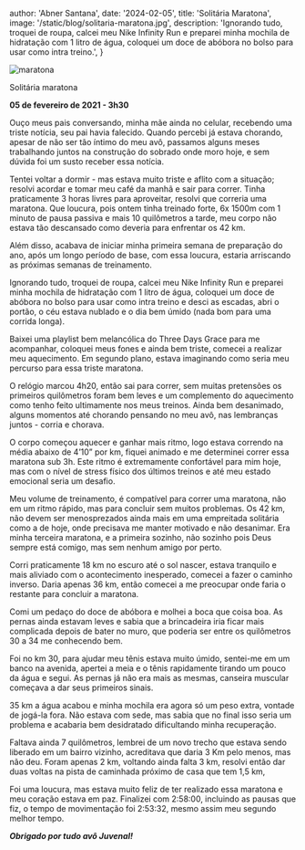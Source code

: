 
  author: 'Abner Santana',
  date: '2024-02-05',
  title: 'Solitária Maratona',
  image: '/static/blog/solitaria-maratona.jpg',
  description:
  'Ignorando tudo, troquei de roupa, calcei meu Nike Infinity Run e preparei minha mochila de hidratação com 1 litro de água, coloquei um doce de abóbora no bolso para usar como intra treino.',
}


<Image src={pic} alt="maratona" />

Solitária maratona

**05 de fevereiro de 2021 - 3h30**

Ouço meus pais conversando, minha mãe ainda no celular, recebendo uma triste notícia, seu pai havia falecido. Quando percebi já estava chorando, apesar de não ser tão íntimo do meu avô, passamos alguns meses trabalhando juntos na construção do sobrado onde moro hoje, e sem dúvida foi um susto receber essa notícia. 

Tentei voltar a dormir - mas estava muito triste e aflito com a situação; resolvi acordar e tomar meu café da manhã e sair para correr. Tinha praticamente 3 horas livres para aproveitar, resolvi que correria uma maratona. Que loucura, pois ontem tinha treinado forte, 6x 1500m com 1 minuto de pausa passiva e mais 10 quilômetros a tarde, meu corpo não estava tão descansado como deveria para enfrentar os 42 km. 

Além disso, acabava de iniciar minha primeira semana de preparação do ano, após um longo período de base, com essa loucura, estaria arriscando as próximas semanas de treinamento.

Ignorando tudo, troquei de roupa, calcei meu Nike Infinity Run e preparei minha mochila de hidratação com 1 litro de água, coloquei um doce de abóbora no bolso para usar como intra treino e desci as escadas, abri o portão, o céu estava nublado e o dia bem úmido (nada bom para uma corrida longa).

Baixei uma playlist bem melancólica do Three Days Grace para me acompanhar, coloquei meus fones e ainda bem triste, comecei a realizar meu aquecimento. Em segundo plano, estava imaginando como seria meu percurso para essa triste maratona.

O relógio marcou 4h20, então sai para correr, sem muitas pretensões os primeiros quilômetros foram bem leves e um complemento do aquecimento como tenho feito ultimamente nos meus treinos. Ainda bem desanimado, alguns momentos até chorando pensando no meu avô, nas lembranças juntos - corria e chorava.

O corpo começou aquecer e ganhar mais ritmo, logo estava correndo na média abaixo de 4’10” por km, fiquei animado e me determinei correr essa maratona sub 3h. Este ritmo é extremamente confortável para mim hoje, mas com o nível de stress físico dos últimos treinos e até meu estado emocional seria um desafio.

Meu volume de treinamento, é compatível para correr uma maratona, não em um ritmo rápido, mas para concluir sem muitos problemas. Os 42 km, não devem ser menosprezados ainda mais em uma empreitada solitária como a de hoje, onde precisava me manter motivado e não desanimar. Era minha terceira maratona, e a primeira sozinho, não sozinho pois Deus sempre está comigo, mas sem nenhum amigo por perto.

Corri praticamente 18 km no escuro até o sol nascer, estava tranquilo e mais aliviado com o acontecimento inesperado, comecei a fazer o caminho inverso. Daria apenas 36 km, então comecei a me preocupar onde faria o restante para concluir a maratona. 

Comi um pedaço do doce de abóbora e molhei a boca que coisa boa. As pernas ainda estavam leves e sabia que a brincadeira iria ficar mais complicada depois de bater no muro, que poderia ser entre os quilômetros 30 a 34 me conhecendo bem. 

Foi no km 30, para ajudar meu tênis estava muito úmido, sentei-me em um banco na avenida, apertei a meia e o tênis rapidamente tirando um pouco da água e segui. As pernas já não era mais as mesmas, canseira muscular começava a dar seus primeiros sinais.

35 km a água acabou e minha mochila era agora só um peso extra, vontade de jogá-la fora. Não estava com sede, mas sabia que no final isso seria um problema e acabaria bem desidratado dificultando minha recuperação.

Faltava ainda 7 quilômetros, lembrei de um novo trecho que estava sendo liberado em um bairro vizinho, acreditava que daria 3 Km pelo menos, mas não deu. Foram apenas 2 km, voltando ainda falta 3 km, resolvi então dar duas voltas na pista de caminhada próximo de casa que tem 1,5 km,

Foi uma loucura, mas estava muito feliz de ter realizado essa maratona e meu coração estava em paz. Finalizei com 2:58:00, incluindo as pausas que fiz, o tempo de movimentação foi 2:53:32, mesmo assim meu segundo melhor tempo. 

***Obrigado por tudo avô Juvenal!***